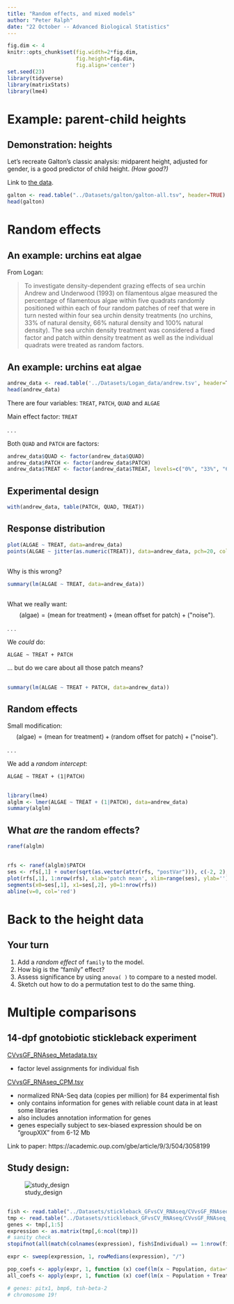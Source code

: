 ```yaml
---
title: "Random effects, and mixed models"
author: "Peter Ralph"
date: "22 October -- Advanced Biological Statistics"
---
```



```r
fig.dim <- 4
knitr::opts_chunk$set(fig.width=2*fig.dim,
                      fig.height=fig.dim,
                      fig.align='center')
set.seed(23)
library(tidyverse)
library(matrixStats)
library(lme4)
```


# Example: parent-child heights

## Demonstration: heights

Let's recreate Galton's classic analysis:
midparent height, adjusted for gender, is a good predictor of child height.
*(How good?)*

Link to [the data](../Datasets/galton/galton-all.tsv).
```r
galton <- read.table("../Datasets/galton/galton-all.tsv", header=TRUE)
head(galton)
```


# Random effects

## An example: urchins eat algae

From Logan:

> To investigate density-dependent grazing effects of sea urchin Andrew and Underwood
> (1993) on filamentous algae measured the percentage of filamentous algae within five
> quadrats randomly positioned within each of four random patches of reef that were in turn
> nested within four sea urchin density treatments (no urchins, 33% of natural density, 66%
> natural density and 100% natural density). The sea urchin density treatment was considered
> a fixed factor and patch within density treatment as well as the individual quadrats were
> treated as random factors.

## An example: urchins eat algae

```r
andrew_data <- read.table('../Datasets/Logan_data/andrew.tsv', header=T, sep='\t')
head(andrew_data)
```

There are four variables: `TREAT`, `PATCH`, `QUAD` and `ALGAE`

Main effect factor: `TREAT`

. . .

Both `QUAD` and `PATCH` are factors:
```r
andrew_data$QUAD <- factor(andrew_data$QUAD)
andrew_data$PATCH <- factor(andrew_data$PATCH)
andrew_data$TREAT <- factor(andrew_data$TREAT, levels=c("0%", "33%", "66%", "100%"))
```



## Experimental design

```r
with(andrew_data, table(PATCH, QUAD, TREAT))
```

## Response distribution

```r
plot(ALGAE ~ TREAT, data=andrew_data)
points(ALGAE ~ jitter(as.numeric(TREAT)), data=andrew_data, pch=20, col=1+as.numeric(PATCH)%%4)
```

##

Why is this wrong?

```r
summary(lm(ALGAE ~ TREAT, data=andrew_data))
```

##

What we really want:
$$
\text{(algae)} = \text{(mean for treatment)} + \text{(mean offset for patch)} + \text{("noise")} .
$$

. . .

We *could* do:
```
ALGAE ~ TREAT + PATCH
```
... but do we care about all those patch means?

##

```r
summary(lm(ALGAE ~ TREAT + PATCH, data=andrew_data))
```

## Random effects

Small modification:
$$
\text{(algae)} = \text{(mean for treatment)} + \text{(random offset for patch)} + \text{("noise")} .
$$

. . .

We add a *random intercept*:
```
ALGAE ~ TREAT + (1|PATCH)
```

## 

```r
library(lme4)
alglm <- lmer(ALGAE ~ TREAT + (1|PATCH), data=andrew_data)
summary(alglm)
```

## What *are* the random effects?

```r
ranef(alglm)
```

##

```r
rfs <- ranef(alglm)$PATCH
ses <- rfs[,1] + outer(sqrt(as.vector(attr(rfs, "postVar"))), c(-2, 2), "*")
plot(rfs[,1], 1:nrow(rfs), xlab='patch mean', xlim=range(ses), ylab='')
segments(x0=ses[,1], x1=ses[,2], y0=1:nrow(rfs))
abline(v=0, col='red')
```


# Back to the height data

## Your turn

1. Add a *random effect* of `family` to the model.
2. How big is the "family" effect?
3. Assess significance by using `anova( )` to compare to a nested model.
4. Sketch out how to do a permutation test to do the same thing.


# Multiple comparisons

## 14-dpf gnotobiotic stickleback experiment

[CVvsGF_RNAseq_Metadata.tsv](../Datasets/stickleback_GFvsCV_RNAseq/CVvsGF_RNAseq_Metadata.tsv)

- factor level assignments for individual fish

[CVvsGF_RNAseq_CPM.tsv](../Datasets/stickleback_GFvsCV_RNAseq/CVvsGF_RNAseq_CPM.tsv")

- normalized RNA-Seq data (copies per million) for 84 experimental fish
- only contains information for genes with reliable count data in at least some libraries
- also includes annotation information for genes
- genes especially subject to sex-biased expression should be on "groupXIX" from 6-12 Mb

Link to paper: https://academic.oup.com/gbe/article/9/3/504/3058199

## Study design:

![study_design](../Datasets/stickleback_GFvsCV_RNAseq/study_design.png)


##

```r
fish <- read.table("../Datasets/stickleback_GFvsCV_RNAseq/CVvsGF_RNAseq_Metadata.tsv", header=TRUE, sep='\t')
tmp <- read.table("../Datasets/stickleback_GFvsCV_RNAseq/CVvsGF_RNAseq_CPM.tsv", header=TRUE, sep='\t', stringsAsFactors=FALSE, check.names=FALSE)
genes <- tmp[,1:5]
expression <- as.matrix(tmp[,6:ncol(tmp)])
# sanity check
stopifnot(all(match(colnames(expression), fish$Individual) == 1:nrow(fish)))

expr <- sweep(expression, 1, rowMedians(expression), "/")

pop_coefs <- apply(expr, 1, function (x) coef(lm(x ~ Population, data=fish)))
all_coefs <- apply(expr, 1, function (x) coef(lm(x ~ Population + Treatment + Sex, data=fish)))

# genes: pitx1, bmp6, tsh-beta-2
# chromosome 19!

```
